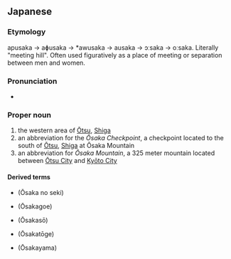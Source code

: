 ==Japanese==
{{ja-kanjitab|おう|さか|yomi=k}}

===Etymology===
apusaka → aɸusaka → *awusaka → ausaka → ɔːsaka → oːsaka. Literally "meeting hill". Often used figuratively as a place of meeting or separation between men and women.

===Pronunciation===
* {{IPA|[oːsaka]|lang=ja}}

===Proper noun===
{{ja-pos|おうさか|proper|hhira=あふさか}}

# the western area of [[w:Ōtsu, Shiga|Ōtsu]], [[w:Shiga Prefecture|Shiga]]
# an abbreviation for the ''Ōsaka Checkpoint'', a checkpoint located to the south of [[w:Ōtsu, Shiga|Ōtsu]], [[w:Shiga Prefecture|Shiga]] at Ōsaka Mountain
# an abbreviation for ''Ōsaka Mountain'', a 325 meter mountain located between [[w:Ōtsu, Shiga|Ōtsu City]] and [[w:Kyoto|Kyōto City]]

====Derived terms====
* {{l|ja|逢坂の関}} (Ōsaka no seki)
* {{l|ja|逢坂越}} (Ōsakagoe)
* {{l|ja|逢坂草}} (Ōsakasō)
* {{l|ja|逢坂峠}} (Ōsakatōge)
* {{l|ja|逢坂山}} (Ōsakayama)